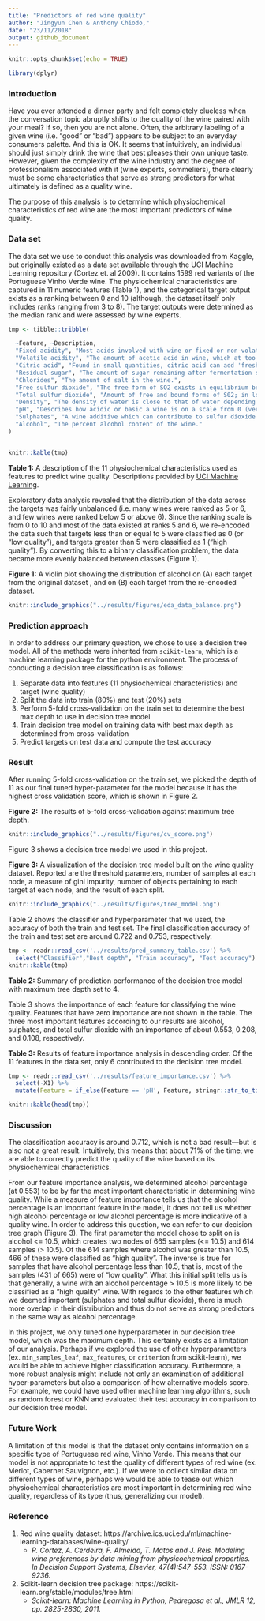 ```yaml
---
title: "Predictors of red wine quality"
author: "Jingyun Chen & Anthony Chiodo,"
date: "23/11/2018"
output: github_document
---
```


```r
knitr::opts_chunk$set(echo = TRUE)
```

```r
library(dplyr)
```

### Introduction 

Have you ever attended a dinner party and felt completely clueless when the conversation topic abruptly shifts to the quality of the wine paired with your meal?  If so, then you are not alone. Often, the arbitrary labeling of a given wine (i.e. "good" or "bad") appears to be subject to an everyday consumers palette. And this is OK. It seems that intuitively, an individual should just simply drink the wine that best pleases their own unique taste. However, given the complexity of the wine industry and the degree of professionalism associated with it (wine experts, sommeliers), there clearly must be some characteristics that serve as strong predictors for what ultimately is defined as a quality wine.

The purpose of this analysis is to determine which physiochemical characteristics of red wine are the most important predictors of wine quality.


### Data set

The data set we use to conduct this analysis was downloaded from Kaggle, but originally existed as a data set available through the UCI Machine Learning repository (Cortez et. al 2009). It contains 1599 red variants of the Portuguese Vinho Verde wine. The physiochemical characteristics are captured in 11 numeric features (Table 1), and the categorical target output exists as a ranking between 0 and 10 (although, the dataset itself only includes ranks ranging from 3 to 8). The target outputs were determined as the median rank and were assessed by wine experts.

```r

tmp <- tibble::tribble(

  ~Feature, ~Description,
  "Fixed acidity", "Most acids involved with wine or fixed or non-volatile (do not evaporate readily).",
  "Volatile acidity", "The amount of acetic acid in wine, which at too high of levels can lead to an unpleasant, vinegar taste.",
  "Citric acid", "Found in small quantities, citric acid can add 'freshness' and flavor to wines.",
  "Residual sugar", "The amount of sugar remaining after fermentation stops, it's rare to find wines with less than 1 gram/liter and wines with greater than 45 grams/liter are considered sweet.",
  "Chlorides", "The amount of salt in the wine.",
  "Free sulfur dioxide", "The free form of SO2 exists in equilibrium between molecular SO2 (as a dissolved gas) and bisulfite ion; it prevents microbial growth and the oxidation of wine.",
  "Total sulfur dioxide", "Amount of free and bound forms of S02; in low concentrations, SO2 is mostly undetectable in wine, but at free SO2 concentrations over 50 ppm, SO2 becomes evident in the nose and taste of wine.",
  "Density", "The density of water is close to that of water depending on the percent alcohol and sugar content.",
  "pH", "Describes how acidic or basic a wine is on a scale from 0 (very acidic) to 14 (very basic); most wines are between 3-4 on the pH scale.",
  "Sulphates", "A wine additive which can contribute to sulfur dioxide gas (S02) levels, which acts as an antimicrobial and antioxidant.",
  "Alcohol", "The percent alcohol content of the wine."
)


knitr::kable(tmp)

```

**Table 1:** A description of the 11 physiochemical characteristics used as features to predict wine quality. Descriptions provided by [UCI Machine Learning](https://www.kaggle.com/uciml/red-wine-quality-cortez-et-al-2009).

Exploratory data analysis revealed that the distribution of the data across the targets was fairly unbalanced (i.e. many wines were ranked as 5 or 6, and few wines were ranked below 5 or above 6). Since the ranking scale is from 0 to 10 and most of the data existed at ranks 5 and 6, we re-encoded the data such that targets less than or equal to 5 were classified as 0  (or “low quality”), and targets greater than 5 were classified as 1 ("high quality"). By converting this to a binary classification problem, the data became more evenly balanced between classes (Figure 1).

**Figure 1:** A violin plot showing the distribution of alcohol on (A) each target from the original  dataset , and on (B) each target from the re-encoded dataset.

```r
knitr::include_graphics("../results/figures/eda_data_balance.png")
```

### Prediction approach

In order to address our primary question, we chose to use a decision tree model. All of the methods were inherited from `scikit-learn`, which is a machine learning package for the python environment. The process of conducting a decision tree classification is as follows:

1. Separate data into features (11 physiochemical characteristics) and target (wine quality)
2. Split the data into train (80%) and test (20%) sets
3. Perform 5-fold cross-validation on the train set to determine the best max depth to use in decision tree model
4. Train decision tree model on training data with best max depth as determined from cross-validation
5. Predict targets on test data and compute the test accuracy

### Result

After running 5-fold cross-validation on the train set, we picked the depth of 11 as our final tuned hyper-parameter for the model because it has the highest cross validation score, which is shown in Figure 2. 

**Figure 2:** The results of 5-fold cross-validation against maximum tree depth.

```r
knitr::include_graphics("../results/figures/cv_score.png") 
```

Figure 3 shows a decision tree model we used in this project.

**Figure 3:** A visualization of the decision tree model built on the wine quality dataset.  Reported are the threshold parameters, number of samples at each node, a measure of gini impurity, number of objects pertaining to each target at each node, and the result of each split.

```r
knitr::include_graphics("../results/figures/tree_model.png") 
```


Table 2 shows the classifier and hyperparameter that we used, the accuracy of both the train and test set. The final classification accuracy of the train and test set are around 0.722 and 0.753, respectively.

```r

tmp <- readr::read_csv('../results/pred_summary_table.csv') %>% 
  select("Classifier","Best depth", "Train accuracy", "Test accuracy")
knitr::kable(tmp)

```

**Table 2:** Summary of prediction performance of the decision tree model with maximum tree depth set to 4.

Table 3 shows the importance of each feature for classifying the wine quality. Features that have zero importance are not shown in the table. The three most important features according to our results are alcohol, sulphates, and total sulfur dioxide with an importance of about 0.553, 0.208, and 0.108, respectively.

**Table 3:** Results of feature importance analysis in descending order. Of the 11 features in the data set, only 6 contributed to the decision tree model.

```r

tmp <- readr::read_csv('../results/feature_importance.csv') %>% 
  select(-X1) %>%
  mutate(Feature = if_else(Feature == 'pH', Feature, stringr::str_to_title(Feature)))

knitr::kable(head(tmp))

```

### Discussion

The classification accuracy is around 0.712, which is not a bad result---but is also not a great result. Intuitively, this means that about 71% of the time, we are able to correctly predict the quality of the wine based on its physiochemical characteristics. 

From our feature importance analysis, we determined alcohol percentage (at 0.553) to be by far the most important characteristic in determining wine quality.  While a measure of feature importance tells us that the alcohol percentage is an important feature in the model, it does not tell us whether high alcohol percentage or low alcohol percentage is more indicative of a quality wine.  In order to address this question, we can refer to our decision tree graph (Figure 3).  The first parameter the model chose to split on is alcohol <= 10.5, which creates two nodes of 665 samples (<= 10.5) and 614 samples (> 10.5).  Of the 614 samples where alcohol was greater than 10.5, 466 of these were classified as "high quality". The inverse is true for samples that have alcohol percentage less than 10.5, that is, most of the samples (431 of 665) were of "low quality".  What this initial split tells us is that generally, a wine with an alcohol percentage > 10.5 is more likely to be classified as a "high quality" wine.  With regards to the other features which we deemed important (sulphates and total sulfur dioxide), there is much more overlap in their distribution and thus do not serve as strong predictors in the same way as alcohol percentage.

In this project, we only tuned one hyperparameter in our decision tree model, which was the maximum depth. This certainly exists as a limitation of our analysis. Perhaps if we explored the use of other hyperparameters (ex. `min_samples_leaf`, `max_features`, or `criterion` from scikit-learn), we would be able to achieve higher classification accuracy.  Furthermore, a more robust analysis might include not only an examination of additional hyper-parameters but also a comparison of how alternative models score. For example, we could have used other machine learning algorithms, such as random forest or KNN and evaluated their test accuracy in comparison to our decision tree model.

### Future Work

A limitation of this model is that the dataset only contains information on a specific type of Portuguese red wine, Vinho Verde. This means that our model is not appropriate to test the quality of different types of red wine (ex. Merlot, Cabernet Sauvignon, etc.). If we were to collect similar data on different types of wine, perhaps we would be able to tease out which physiochemical characteristics are most important in determining red wine quality, regardless of its type (thus, generalizing our model).

### Reference

1. Red wine quality dataset: https://archive.ics.uci.edu/ml/machine-learning-databases/wine-quality/
    - *P. Cortez, A. Cerdeira, F. Almeida, T. Matos and J. Reis. 
  Modeling wine preferences by data mining from physicochemical properties.
  In Decision Support Systems, Elsevier, 47(4):547-553. ISSN: 0167-9236.*
2. Scikit-learn decision tree package: https://scikit-learn.org/stable/modules/tree.html
    - *Scikit-learn: Machine Learning in Python, Pedregosa et al., JMLR 12, pp. 2825-2830, 2011.*

